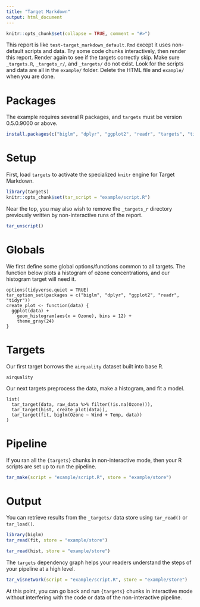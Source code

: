 ```yaml
---
title: "Target Markdown"
output: html_document
---
```


```r
knitr::opts_chunk$set(collapse = TRUE, comment = "#>")
```

This report is like `test-target_markdown_default.Rmd` except it uses non-default scripts and data. Try some code chunks interactively, then render this report. Render again to see if the targets correctly skip. Make sure `_targets.R`, `_targets_r/`, and `_targets/` do not exist. Look for the scripts and data are all in the `example/` folder. Delete the HTML file and `example/` when you are done. 

# Packages

The example requires several R packages, and `targets` must be version 0.5.0.9000 or above. 

```r
install.packages(c("biglm", "dplyr", "ggplot2", "readr", "targets", "tidyr"))
```

# Setup

First, load `targets` to activate the specialized `knitr` engine for Target Markdown.

```r
library(targets)
knitr::opts_chunk$set(tar_script = "example/script.R")
```

Near the top, you may also wish to remove the `_targets_r` directory previously written by non-interactive runs of the report.

```r
tar_unscript()
```

# Globals

We first define some global options/functions common to all targets. The function below plots a histogram of ozone concentrations, and our histogram target will need it.

```targets
options(tidyverse.quiet = TRUE)
tar_option_set(packages = c("biglm", "dplyr", "ggplot2", "readr", "tidyr"))
create_plot <- function(data) {
  ggplot(data) +
    geom_histogram(aes(x = Ozone), bins = 12) +
    theme_gray(24)
}
```

# Targets

Our first target borrows the `airquality` dataset built into base R.

```targets
airquality
```

Our next targets preprocess the data, make a histogram, and fit a model.

```targets
list(
  tar_target(data, raw_data %>% filter(!is.na(Ozone))),
  tar_target(hist, create_plot(data)),
  tar_target(fit, biglm(Ozone ~ Wind + Temp, data))
)
```

# Pipeline

If you ran all the `{targets}` chunks in non-interactive mode, then your R scripts are set up to run the pipeline.

```r
tar_make(script = "example/script.R", store = "example/store")
```

# Output

You can retrieve results from the `_targets/` data store using `tar_read()` or `tar_load()`.

```r
library(biglm)
tar_read(fit, store = "example/store")
```

```r
tar_read(hist, store = "example/store")
```

The `targets` dependency graph helps your readers understand the steps of your pipeline at a high level.

```r
tar_visnetwork(script = "example/script.R", store = "example/store")
```

At this point, you can go back and run `{targets}` chunks in interactive mode without interfering with the code or data of the non-interactive pipeline.
